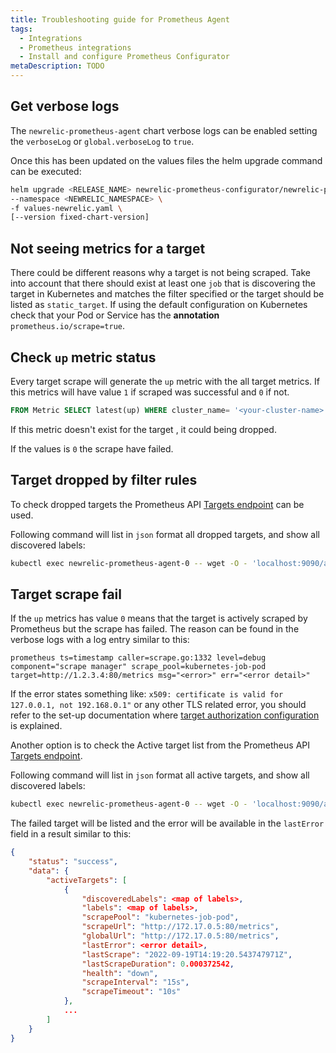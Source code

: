 ```yaml
---
title: Troubleshooting guide for Prometheus Agent
tags:
  - Integrations
  - Prometheus integrations
  - Install and configure Prometheus Configurator
metaDescription: TODO
---
```

## Get verbose logs

The `newrelic-prometheus-agent` chart verbose logs can be enabled setting the `verboseLog` or `global.verboseLog` to `true`.

Once this has been updated on the values files the helm upgrade command can be executed:
```bash
helm upgrade <RELEASE_NAME> newrelic-prometheus-configurator/newrelic-prometheus-agent \
--namespace <NEWRELIC_NAMESPACE> \
-f values-newrelic.yaml \
[--version fixed-chart-version]
```

## Not seeing metrics for a target

There could be different reasons why a target is not being scraped.
Take into account that there should exist at least one `job` that is discovering the target in Kubernetes and matches the filter specified or the target should be listed as `static_target`.
If using the default configuration on Kubernetes check that your Pod or Service has the **annotation** `prometheus.io/scrape=true`.

## Check `up` metric status

Every target scrape will generate the `up` metric with the all target metrics. If this metrics will have value `1` if scraped was successful and `0` if not.

```SQL
FROM Metric SELECT latest(up) WHERE cluster_name= '<your-cluster-name>' AND pod = '<target-pod-name>' TIMESERIES
```

If this metric doesn't exist for the target , it could being dropped.

If the values is `0` the scrape have failed.

## Target dropped by filter rules
To check dropped targets the Prometheus API [Targets endpoint](https://prometheus.io/docs/prometheus/latest/querying/api/#targets) can be used.

Following command will list in `json` format all dropped targets, and show all discovered labels:
```bash
kubectl exec newrelic-prometheus-agent-0 -- wget -O - 'localhost:9090/api/v1/targets?state=dropped' 2>/dev/null
```

## Target scrape fail

If the `up` metrics has value `0` means that the target is actively scraped by Prometheus but the scrape has failed. The reason can be found in the verbose logs with a  log entry similar to this:
```log
prometheus ts=timestamp caller=scrape.go:1332 level=debug component="scrape manager" scrape_pool=kubernetes-job-pod target=http://1.2.3.4:80/metrics msg="<error>" err="<error detail>"
```

If the error states something like: `x509: certificate is valid for 127.0.0.1, not 192.168.0.1"` or any other TLS related error, you should refer to the set-up documentation where [target authorization configuration](/docs/infrastructure/prometheus-integrations/install-configure-prometheus-agent/setup-prometheus-agent#target_authorization_configuration) is explained.

Another option is to check the Active target list from the Prometheus API [Targets endpoint](https://prometheus.io/docs/prometheus/latest/querying/api/#targets).

Following command will list in `json` format all active targets, and show all discovered labels:
```bash
kubectl exec newrelic-prometheus-agent-0 -- wget -O - 'localhost:9090/api/v1/targets?state=active' 2>/dev/null
```

The failed target will be listed and the error will be available in the `lastError` field in a result similar to this:
```json
{
    "status": "success",
    "data": {
        "activeTargets": [
            {
                "discoveredLabels": <map of labels>,
                "labels": <map of labels>,
                "scrapePool": "kubernetes-job-pod",
                "scrapeUrl": "http://172.17.0.5:80/metrics",
                "globalUrl": "http://172.17.0.5:80/metrics",
                "lastError": <error detail>,
                "lastScrape": "2022-09-19T14:19:20.543747971Z",
                "lastScrapeDuration": 0.000372542,
                "health": "down",
                "scrapeInterval": "15s",
                "scrapeTimeout": "10s"
            },
            ...
        ]
    }
}
```
